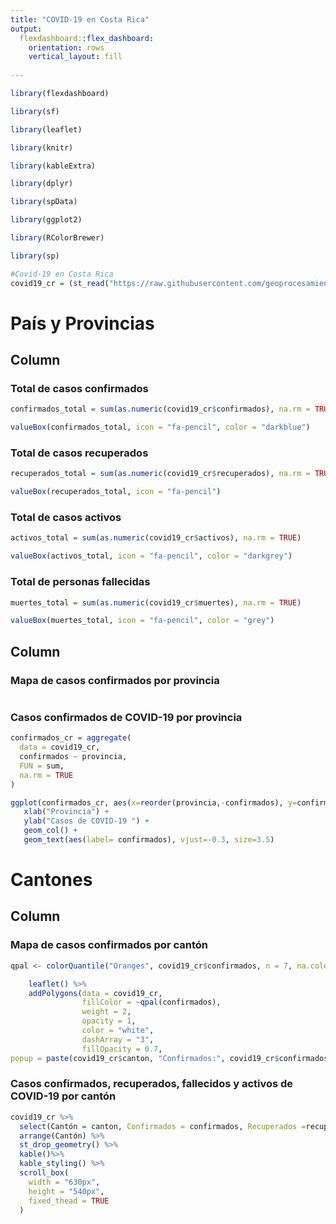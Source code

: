 ---
title: "COVID-19 en Costa Rica"
output: 
  flexdashboard::flex_dashboard:
    orientation: rows
    vertical_layout: fill
    
---
<style>                     
.navbar {
  background-color:grey;
  border-color:black;
}



</style>   



```{r setup, include=FALSE}
library(flexdashboard)

library(sf)

library(leaflet)

library(knitr)

library(kableExtra)

library(dplyr)

library(spData)

library(ggplot2)

library(RColorBrewer)

library(sp)

#Covid-19 en Costa Rica
covid19_cr = (st_read("https://raw.githubusercontent.com/geoprocesamiento-2020i/datos/master/covid19/casos/cr/cr-covid19-cantones.geojson"))

```


País y Provincias {data-width=500}
=======================================================================


Column {data-width=300}
-----------------------------------------------------------------------

### Total de casos confirmados

```{r}
confirmados_total = sum(as.numeric(covid19_cr$confirmados), na.rm = TRUE)

valueBox(confirmados_total, icon = "fa-pencil", color = "darkblue")
```

### Total de casos recuperados

```{r}
recuperados_total = sum(as.numeric(covid19_cr$recuperados), na.rm = TRUE)

valueBox(recuperados_total, icon = "fa-pencil")
```


### Total de casos activos

```{r}
activos_total = sum(as.numeric(covid19_cr$activos), na.rm = TRUE)

valueBox(activos_total, icon = "fa-pencil", color = "darkgrey")
```

### Total de personas fallecidas

```{r}
muertes_total = sum(as.numeric(covid19_cr$muertes), na.rm = TRUE)

valueBox(muertes_total, icon = "fa-pencil", color = "grey")
```

Column {data-width=700}
-----------------------------------------------------------------------

### Mapa de casos confirmados por provincia

```{r}
```


### Casos confirmados de COVID-19 por provincia 
```{r}

confirmados_cr = aggregate(
  data = covid19_cr, 
  confirmados ~ provincia, 
  FUN = sum, 
  na.rm = TRUE
)

ggplot(confirmados_cr, aes(x=reorder(provincia,-confirmados), y=confirmados)) +
   xlab("Provincia") + 
   ylab("Casos de COVID-19 ") +  
   geom_col() +
   geom_text(aes(label= confirmados), vjust=-0.3, size=3.5)

```



Cantones {data-width=500}
=======================================================================

Column {data-width=500}
-----------------------------------------------------------------------
### Mapa de casos confirmados por cantón

```{r}
qpal <- colorQuantile("Oranges", covid19_cr$confirmados, n = 7, na.color = "white")

    leaflet() %>% 
    addPolygons(data = covid19_cr,
                fillColor = ~qpal(confirmados),
                weight = 2,
                opacity = 1,
                color = "white",
                dashArray = "3",
                fillOpacity = 0.7,
popup = paste(covid19_cr$canton, "Confirmados:", covid19_cr$confirmados, "Recuperados:", covid19_cr$recuperados, "Activos:", covid19_cr$activos, "Muertes:", covid19_cr$muertes, sep = '<br/>')) 

```


### Casos confirmados, recuperados, fallecidos y activos de COVID-19 por cantón 

```{r}
covid19_cr %>%
  select(Cantón = canton, Confirmados = confirmados, Recuperados =recuperados, Fallecidos = muertes, Activos = activos)%>%
  arrange(Cantón) %>%
  st_drop_geometry() %>%
  kable()%>%
  kable_styling() %>%
  scroll_box(
    width = "630px", 
    height = "540px", 
    fixed_thead = TRUE
  )
```

